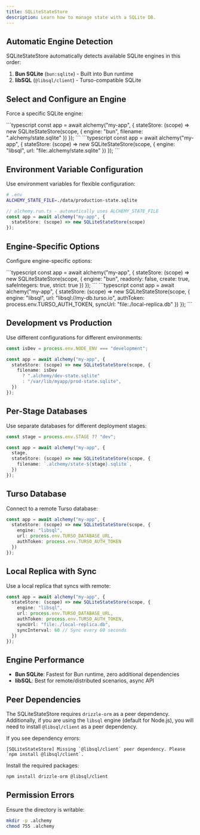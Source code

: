 ```yaml
---
title: SQLiteStateStore
description: Learn how to manage state with a SQLite DB.
---
```



## Automatic Engine Detection

SQLiteStateStore automatically detects available SQLite engines in this order:

1. **Bun SQLite** (`bun:sqlite`) - Built into Bun runtime
2. **libSQL** (`@libsql/client`) - Turso-compatible SQLite

## Select and Configure an Engine

Force a specific SQLite engine:

<Tabs syncKey="sqliteEngine">
  <TabItem label="Bun SQLite">
    ```typescript
    const app = await alchemy("my-app", {
      stateStore: (scope) => new SQLiteStateStore(scope, {
        engine: "bun",
        filename: ".alchemy/state.sqlite"
      })
    });
    ```
  </TabItem>
  <TabItem label="libSQL">
    ```typescript
    const app = await alchemy("my-app", {
      stateStore: (scope) => new SQLiteStateStore(scope, {
        engine: "libsql",
        url: "file:.alchemy/state.sqlite"
      })
    });
    ```
  </TabItem>
</Tabs>


## Environment Variable Configuration

Use environment variables for flexible configuration:

```sh
# .env
ALCHEMY_STATE_FILE=./data/production-state.sqlite
```

```typescript
// alchemy.run.ts - automatically uses ALCHEMY_STATE_FILE
const app = await alchemy("my-app", {
  stateStore: (scope) => new SQLiteStateStore(scope)
});
```

## Engine-Specific Options

Configure engine-specific options:

<Tabs syncKey="sqliteEngine">
  <TabItem label="Bun SQLite">
    ```typescript
    const app = await alchemy("my-app", {
      stateStore: (scope) => new SQLiteStateStore(scope, {
        engine: "bun",
        readonly: false,
        create: true,
        safeIntegers: true,
        strict: true
      })
    });
    ```
  </TabItem>
  <TabItem label="libSQL">
    ```typescript
    const app = await alchemy("my-app", {
      stateStore: (scope) => new SQLiteStateStore(scope, {
        engine: "libsql",
        url: "libsql://my-db.turso.io",
        authToken: process.env.TURSO_AUTH_TOKEN,
        syncUrl: "file:./local-replica.db"
      })
    });
    ```
  </TabItem>
</Tabs>

## Development vs Production

Use different configurations for different environments:

```typescript
const isDev = process.env.NODE_ENV === "development";

const app = await alchemy("my-app", {
  stateStore: (scope) => new SQLiteStateStore(scope, {
    filename: isDev 
      ? ".alchemy/dev-state.sqlite"
      : "/var/lib/myapp/prod-state.sqlite",
  })
});
```

## Per-Stage Databases

Use separate databases for different deployment stages:

```typescript
const stage = process.env.STAGE ?? "dev";

const app = await alchemy("my-app", {
  stage,
  stateStore: (scope) => new SQLiteStateStore(scope, {
    filename: `.alchemy/state-${stage}.sqlite`,
  })
});
```

## Turso Database

Connect to a remote Turso database:

```typescript
const app = await alchemy("my-app", {
  stateStore: (scope) => new SQLiteStateStore(scope, {
    engine: "libsql",
    url: process.env.TURSO_DATABASE_URL,
    authToken: process.env.TURSO_AUTH_TOKEN
  })
});
```

## Local Replica with Sync

Use a local replica that syncs with remote:

```typescript
const app = await alchemy("my-app", {
  stateStore: (scope) => new SQLiteStateStore(scope, {
    engine: "libsql",
    url: process.env.TURSO_DATABASE_URL,
    authToken: process.env.TURSO_AUTH_TOKEN,
    syncUrl: "file:./local-replica.db",
    syncInterval: 60 // Sync every 60 seconds
  })
});
```

## Engine Performance

- **Bun SQLite**: Fastest for Bun runtime, zero additional dependencies
- **libSQL**: Best for remote/distributed scenarios, async API

## Peer Dependencies

The SQLiteStateStore requires `drizzle-orm` as a peer dependency. Additionally, if you are using the `libsql` engine (default for Node.js), you will need to install `@libsql/client` as a peer dependency.

If you see dependency errors:

```
[SQLiteStateStore] Missing `@libsql/client` peer dependency. Please `npm install @libsql/client`.
```

Install the required packages:

```sh
npm install drizzle-orm @libsql/client
```

## Permission Errors

Ensure the directory is writable:

```sh
mkdir -p .alchemy
chmod 755 .alchemy
```
